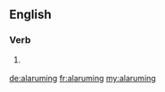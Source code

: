 ==English==

===Verb===
{{head|en|present participle}}

# {{label|en|archaic|rare}} {{present participle of|alarum|lang=en|nocat=1}}

[[de:alaruming]]
[[fr:alaruming]]
[[my:alaruming]]